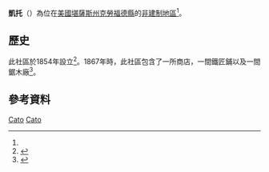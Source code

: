 {{noteTA
|1=zh-hans:县;zh-hk:縣;zh-tw:郡;
}}
{{Infobox settlement
|official_name = 凱托
|native_name = Cato
|settlement_type = [[非建制地區|非建制地區]] 
|nickname = 
|motto =
|pushpin_map=USA Kansas
|coordinates_region = US-KS
|subdivision_type = [[世界政區索引|國家]]
|subdivision_name = [[美国|美国]]
|subdivision_type1 = [[美國行政區劃|州]]
|subdivision_name1 = [[堪薩斯州|堪薩斯州]]
|subdivision_type2 = [[堪薩斯州行政區劃|縣]]
|subdivision_name2 = [[克勞福德縣_(堪薩斯州)|克勞福德縣]]
|unit_pref  =  
|area_footnotes = 
|area_magnitude = 
|area_total_km2 = 
|population_as_of = 
|population_footnotes = 
|population_total = 
|population_density_km2 = 
|timezone = [[北美中部时区|CST]]
|utc_offset = -6
|timezone_DST = CDT
|utc_offset_DST = -5
|elevation_footnotes = 
|elevation_m = 269
|elevation_ft = 883
|latd = 37|latm = 40 |lats = 04|latNS = N
|longd = 94|longm = 44|longs = 24|longEW = W
|coordinates_display=%
|area_code =
|blank_name = [[地名信息系统|GNIS]] ID
|blank_info = 484708<ref name=gnis>{{GNIS|484708|name=Hollis, Kansas}}</ref>
|website = 
}}

'''凱托'''（{{lang-en|'''Cato'''}}）為位在[[美國|美國]][[堪薩斯州|堪薩斯州]][[克勞福德縣_(堪薩斯州)|克勞福德縣]]的[[非建制地區|非建制地區]]<ref name=gnis/>。

==歷史==
此社區於1854年設立<ref>{{cite web | url=http://catoschool.com/history.htm | title=History of Cato, Kansas | publisher=Cato Historical Preservation Association | accessdate=8 June 2014 | archive-date=2014-08-29 | archive-url=https://web.archive.org/web/20140829134117/http://catoschool.com/history.htm | dead-url=no }}</ref>。1867年時，此社區包含了一所商店，一間鐵匠鋪以及一間鋸木廠<ref>{{cite book | url=http://books.google.com/books?id=RRM1AQAAMAAJ&pg=PA50#v=onepage&q&f=false | title=A Twentieth Century History and Biographical Record of Crawford County, Kansas | publisher=The Lewis Publishing Company | year=1905 | pages=50 | access-date=2016-04-12 | archive-date=2014-07-20 | archive-url=https://web.archive.org/web/20140720103255/http://books.google.com/books?id=RRM1AQAAMAAJ&pg=PA50#v=onepage&q&f=false | dead-url=no }}</ref>。

==參考資料==
{{Reflist}}

{{克勞福德縣 (堪薩斯州)}}

[[Category:克勞福德縣非建制地區_(堪薩斯州)|Cato]]
[[Category:堪薩斯州非建制地區|Cato]]

{{CrawfordCountyKS-geo-stub}}